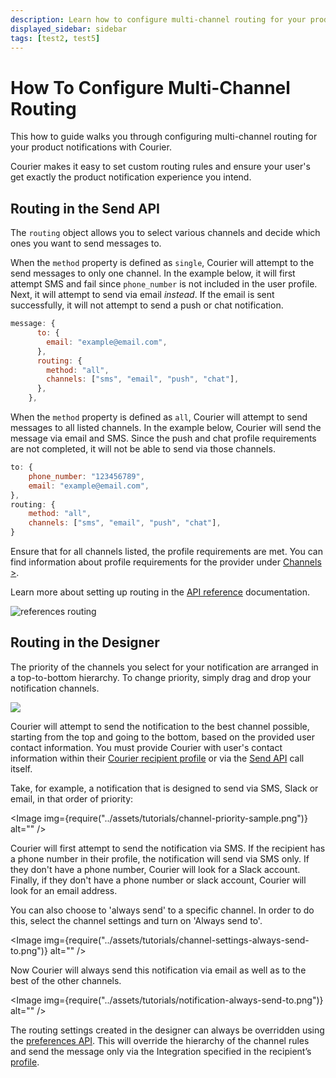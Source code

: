 ```yaml
---
description: Learn how to configure multi-channel routing for your product notifications with Courier.
displayed_sidebar: sidebar
tags: [test2, test5]
---
```



# How To Configure Multi-Channel Routing

This how to guide walks you through configuring multi-channel routing for your product notifications with Courier.

Courier makes it easy to set custom routing rules and ensure your user's get exactly the product notification experience you intend.

## Routing in the Send API

The `routing` object allows you to select various channels and decide which ones you want to send messages to.

When the `method` property is defined as `single`, Courier will attempt to the send messages to only one channel. In the example below, it will first attempt SMS and fail since `phone_number` is not included in the user profile. Next, it will attempt to send via email _instead_. If the email is sent successfully, it will not attempt to send a push or chat notification.

```javascript
message: {
      to: {
        email: "example@email.com",
      },
      routing: {
        method: "all",
        channels: ["sms", "email", "push", "chat"],
      },
    },
```

When the `method` property is defined as `all`, Courier will attempt to send messages to all listed channels. In the example below, Courier will send the message via email and SMS. Since the push and chat profile requirements are not completed, it will not be able to send via those channels.

```javascript
to: {
    phone_number: "123456789",
    email: "example@email.com",
},
routing: {
    method: "all",
    channels: ["sms", "email", "push", "chat"],
}
```

Ensure that for all channels listed, the profile requirements are met. You can find information about profile requirements for the provider under [Channels >](https://www.courier.com/docs/platform/channels/).

Learn more about setting up routing in the [API reference](https://www.courier.com/docs/reference/send/message/) documentation.

![references routing](https://user-images.githubusercontent.com/28051494/195457907-1c547277-a15a-4a81-ace2-c0138e2878f0.png)

## Routing in the Designer

The priority of the channels you select for your notification are arranged in a top-to-bottom hierarchy. To change priority, simply drag and drop your notification channels.

<GifWrapper width={714} height={378}>

![](../assets/tutorials/reorder-channel-priority.gif)

</GifWrapper>

Courier will attempt to send the notification to the best channel possible, starting from the top and going to the bottom, based on the provided user contact information. You must provide Courier with user's contact information within their [Courier recipient profile](../reference/profiles/intro.mdx) or via the [Send API](../reference/send/message.mdx) call itself.

Take, for example, a notification that is designed to send via SMS, Slack or email, in that order of priority:

<Image img={require("../assets/tutorials/channel-priority-sample.png")} alt="" />

Courier will first attempt to send the notification via SMS. If the recipient has a phone number in their profile, the notification will send via SMS only. If they don't have a phone number, Courier will look for a Slack account. Finally, if they don't have a phone number or slack account, Courier will look for an email address.

You can also choose to 'always send' to a specific channel. In order to do this, select the channel settings and turn on 'Always send to'.

<Image img={require("../assets/tutorials/channel-settings-always-send-to.png")} alt="" />

Now Courier will always send this notification via email as well as to the best of the other channels.

<Image img={require("../assets/tutorials/notification-always-send-to.png")} alt="" />

The routing settings created in the designer can always be overridden using the [preferences API](../reference/user-preferences/introduction.mdx). This will override the hierarchy of the channel rules and send the message only via the Integration specified in the recipient’s [profile](../reference/profiles/intro.mdx).
